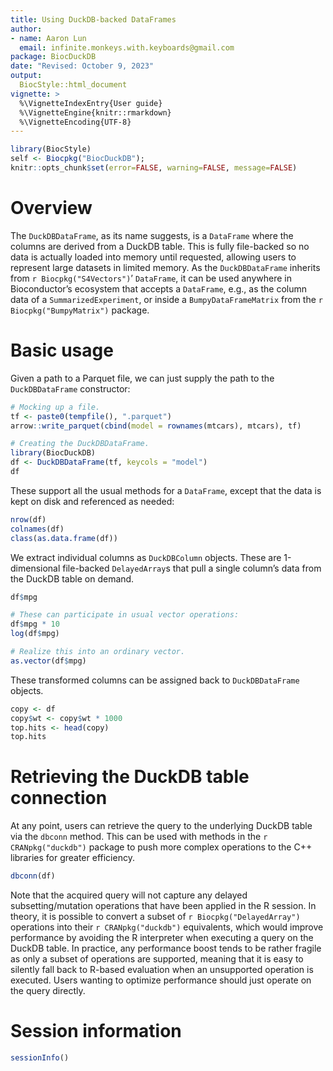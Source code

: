 ```yaml
---
title: Using DuckDB-backed DataFrames
author:
- name: Aaron Lun
  email: infinite.monkeys.with.keyboards@gmail.com
package: BiocDuckDB
date: "Revised: October 9, 2023"
output:
  BiocStyle::html_document
vignette: >
  %\VignetteIndexEntry{User guide}
  %\VignetteEngine{knitr::rmarkdown}
  %\VignetteEncoding{UTF-8}
---
```



```r
library(BiocStyle)
self <- Biocpkg("BiocDuckDB");
knitr::opts_chunk$set(error=FALSE, warning=FALSE, message=FALSE)
```

# Overview

The `DuckDBDataFrame`, as its name suggests, is a `DataFrame` where the columns are derived from a DuckDB table.
This is fully file-backed so no data is actually loaded into memory until requested, allowing users to represent large datasets in limited memory.
As the `DuckDBDataFrame` inherits from `r Biocpkg("S4Vectors")`' `DataFrame`, it can be used anywhere in Bioconductor's ecosystem that accepts a `DataFrame`, 
e.g., as the column data of a `SummarizedExperiment`, or inside a `BumpyDataFrameMatrix` from the `r Biocpkg("BumpyMatrix")` package.

# Basic usage

Given a path to a Parquet file, we can just supply the path to the `DuckDBDataFrame` constructor:

```r
# Mocking up a file.
tf <- paste0(tempfile(), ".parquet")
arrow::write_parquet(cbind(model = rownames(mtcars), mtcars), tf)

# Creating the DuckDBDataFrame.
library(BiocDuckDB)
df <- DuckDBDataFrame(tf, keycols = "model")
df
```

These support all the usual methods for a `DataFrame`, except that the data is kept on disk and referenced as needed:

```r
nrow(df)
colnames(df)
class(as.data.frame(df))
```

We extract individual columns as `DuckDBColumn` objects.
These are 1-dimensional file-backed `DelayedArray`s that pull a single column's data from the DuckDB table on demand.

```r
df$mpg

# These can participate in usual vector operations:
df$mpg * 10
log(df$mpg)

# Realize this into an ordinary vector.
as.vector(df$mpg)
```

These transformed columns can be assigned back to `DuckDBDataFrame` objects.

```r
copy <- df
copy$wt <- copy$wt * 1000
top.hits <- head(copy)
top.hits
```

# Retrieving the DuckDB table connection

At any point, users can retrieve the query to the underlying DuckDB table via the `dbconn` method.
This can be used with methods in the `r CRANpkg("duckdb")` package to push more complex operations to the C++ libraries for greater efficiency.

```r
dbconn(df)
```

Note that the acquired query will not capture any delayed subsetting/mutation operations that have been applied in the R session.
In theory, it is possible to convert a subset of `r Biocpkg("DelayedArray")` operations into their `r CRANpkg("duckdb")` equivalents,
which would improve performance by avoiding the R interpreter when executing a query on the DuckDB table.
In practice, any performance boost tends to be rather fragile as only a subset of operations are supported,
meaning that it is easy to silently fall back to R-based evaluation when an unsupported operation is executed.
Users wanting to optimize performance should just operate on the query directly.

# Session information {-}

```r
sessionInfo()
```

